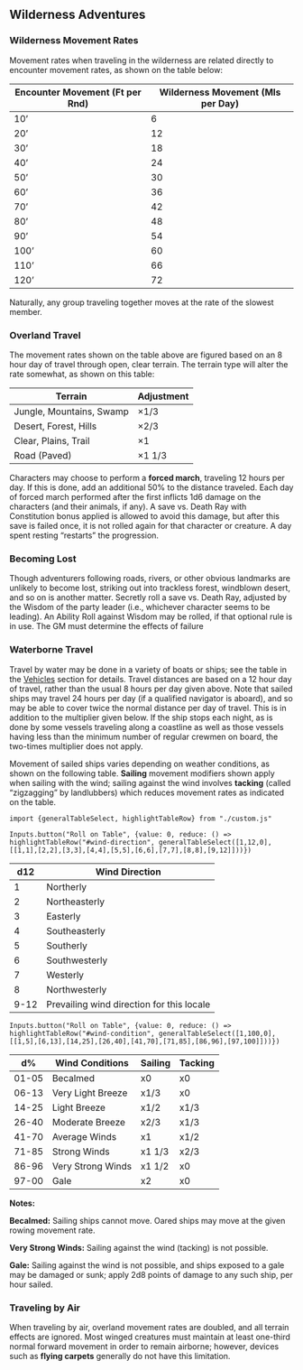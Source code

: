 ## Wilderness Adventures

### Wilderness Movement Rates

Movement rates when traveling in the wilderness are related directly to encounter movement rates, as shown on the table below:

| Encounter Movement (Ft per Rnd) | Wilderness Movement (Mls per Day) |
|----|----|
| 10' | 6 |
| 20' | 12 |
| 30' | 18 |
| 40' | 24 |
| 50' | 30 |
| 60' | 36 |
| 70' | 42 |
| 80' | 48 |
| 90' | 54 |
| 100' | 60 |
| 110' | 66 |
| 120' | 72 |

Naturally, any group traveling together moves at the rate of the slowest member.

### Overland Travel

The movement rates shown on the table above are figured based on an 8 hour day of travel through open, clear terrain. The terrain type will alter the rate somewhat, as shown on this table:

| **Terrain** | **Adjustment** |
|-------------|------------------|
| Jungle, Mountains, Swamp | ×1/3 |
| Desert, Forest, Hills | ×2/3 |
| Clear, Plains, Trail | ×1 |
| Road (Paved) | ×1 1/3 |

Characters may choose to perform a **forced march**, traveling 12 hours per day. If this is done, add an additional 50% to the distance traveled. Each day of forced march performed after the first inflicts 1d6 damage on the characters (and their animals, if any). A save vs. Death Ray with Constitution bonus applied is allowed to avoid this damage, but after this save is failed once, it is not rolled again for that character or creature. A day spent resting "restarts" the progression.

### Becoming Lost

Though adventurers following roads, rivers, or other
obvious landmarks are unlikely to become lost, striking
out into trackless forest, windblown desert, and so on is
another matter. Secretly roll a save vs. Death Ray,
adjusted by the Wisdom of the party leader (i.e.,
whichever character seems to be leading). An Ability
Roll against Wisdom may be rolled, if that optional rule
is in use. The GM must determine the effects of failure

### Waterborne Travel

Travel by water may be done in a variety of boats or ships; see the table in the [Vehicles](vehicles.qmd#water-transportation) section for details. Travel distances are based on a 12 hour day of travel, rather than the usual 8 hours per day given above. Note that sailed ships may travel 24 hours per day (if a qualified navigator is aboard), and so may be able to cover twice the normal distance per day of travel. This is in addition to the multiplier given below. If the ship stops each night, as is done by some vessels traveling along a coastline as well as those vessels having less than the minimum number of regular crewmen on board, the two-times multiplier does not apply.

Movement of sailed ships varies depending on weather conditions, as shown on the following table. **Sailing** movement modifiers shown apply when sailing with the wind; sailing against the wind involves **tacking** (called "zigzagging" by landlubbers) which reduces movement rates as indicated on the table.

```{ojs}

import {generalTableSelect, highlightTableRow} from "./custom.js"

Inputs.button("Roll on Table", {value: 0, reduce: () => highlightTableRow("#wind-direction", generalTableSelect([1,12,0],[[1,1],[2,2],[3,3],[4,4],[5,5],[6,6],[7,7],[8,8],[9,12]]))})
```

:::{#wind-direction}

| **d12** | **Wind Direction** |
|---------|--------------------|
| 1 | Northerly |
| 2 | Northeasterly |
| 3 | Easterly |
| 4 | Southeasterly |
| 5 | Southerly |
| 6 | Southwesterly |
| 7 | Westerly |
| 8 | Northwesterly |
| 9-12 | Prevailing wind direction for this locale |

::: 

```{ojs}

Inputs.button("Roll on Table", {value: 0, reduce: () => highlightTableRow("#wind-condition", generalTableSelect([1,100,0],[[1,5],[6,13],[14,25],[26,40],[41,70],[71,85],[86,96],[97,100]]))})

```

:::{#wind-condition}

| **d%** | **Wind Conditions** | **Sailing** | **Tacking** |
|---------|--------------------|-------------|-------------|
| 01-05 | Becalmed | x0 | x0 |
| 06-13 | Very Light Breeze | x1/3 | x0 |
| 14-25 | Light Breeze | x1/2 | x1/3 |
| 26-40 | Moderate Breeze | x2/3 | x1/3 |
| 41-70 | Average Winds | x1 | x1/2 |
| 71-85 | Strong Winds | x1 1/3 | x2/3 |
| 86-96 | Very Strong Winds | x1 1/2 | x0 |
| 97-00 | Gale | x2 | x0 |

:::

**Notes:**

**Becalmed:** Sailing ships cannot move. Oared ships may move at the given rowing movement rate.

**Very Strong Winds:** Sailing against the wind (tacking) is not possible.

**Gale:** Sailing against the wind is not possible, and ships exposed to a gale may be damaged or sunk; apply 2d8 points of damage to any such ship, per hour sailed.

### Traveling by Air

When traveling by air, overland movement rates are doubled, and all terrain effects are ignored. Most winged creatures must maintain at least one-third normal forward movement in order to remain airborne; however, devices such as **flying carpets** generally do not have this limitation.
